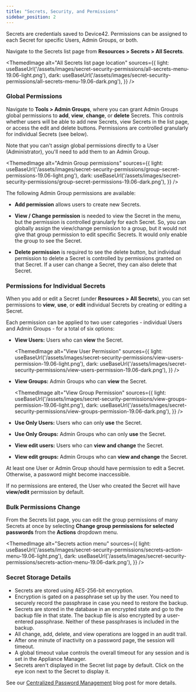 ```yaml
---
title: "Secrets, Security, and Permissions"
sidebar_position: 2
---
```



Secrets are credentials saved to Device42. Permissions can be assigned to each Secret for specific Users, Admin Groups, or both. 

Navigate to the Secrets list page from **Resources > Secrets > All Secrets**.

<ThemedImage
  alt="All Secrets list page location"
  sources={{
    light: useBaseUrl('/assets/images/secret-security-permissions/all-secrets-menu-19.06-light.png'),
    dark: useBaseUrl('/assets/images/secret-security-permissions/all-secrets-menu-19.06-dark.png'),
  }}
/>

### Global Permissions

Navigate to **Tools > Admin Groups**, where you can grant Admin Groups global permissions to **add**, **view**, **change**, or **delete** Secrets. This controls whether users will be able to add new Secrets, view Secrets in the list page, or access the edit and delete buttons. Permissions are controlled granularly for individual Secrets (see below).

Note that you can't assign global permissions directly to a User (Administrator), you'll need to add them to an Admin Group.

<ThemedImage
  alt="Admin Group permissions"
  sources={{
    light: useBaseUrl('/assets/images/secret-security-permissions/group-secret-permissions-19.06-light.png'),
    dark: useBaseUrl('/assets/images/secret-security-permissions/group-secret-permissions-19.06-dark.png'),
  }}
/>

The following Admin Group permissions are available:

- **Add permission** allows users to create new Secrets.

- **View / Change permission** is needed to view the Secret in the menu, but the permission is controlled granularly for each Secret. So, you can globally assign the view/change permission to a group, but it would not give that group permission to edit specific Secrets. It would only enable the group to see the Secret.

- **Delete permission** is required to see the delete button, but individual permission to delete a Secret is controlled by permissions granted on that Secret. If a user can change a Secret, they can also delete that Secret.

### Permissions for Individual Secrets

When you add or edit a Secret (under **Resources > All Secrets**), you can set permissions to **view**, **use**, or **edit** individual Secrets by creating or editing a Secret. 

Each permission can be applied to two user categories - individual Users and Admin Groups - for a total of six options:

- **View Users:** Users who can **view** the Secret.
  
  <ThemedImage
    alt="View User Permission"
    sources={{
      light: useBaseUrl('/assets/images/secret-security-permissions/view-users-permission-19.06-light.png'),
      dark: useBaseUrl('/assets/images/secret-security-permissions/view-users-permission-19.06-dark.png'),
    }}
  />

- **View Groups:** Admin Groups who can **view** the Secret.
  
  <ThemedImage
    alt="View Group Permission"
    sources={{
      light: useBaseUrl('/assets/images/secret-security-permissions/view-groups-permission-19.06-light.png'),
      dark: useBaseUrl('/assets/images/secret-security-permissions/view-groups-permission-19.06-dark.png'),
    }}
  />

- **Use Only Users:** Users who can only **use** the Secret.
- **Use Only Groups:** Admin Groups who can only **use** the Secret.
- **View edit users:** Users who can **view and change** the Secret.
- **View edit groups:** Admin Groups who can **view and change** the Secret.

At least one User or Admin Group should have permission to edit a Secret. Otherwise, a password might become inaccessible.

If no permissions are entered, the User who created the Secret will have **view/edit** permission by default.

### Bulk Permissions Change

From the Secrets list page, you can edit the group permissions of many Secrets at once by selecting **Change group permissions for selected passwords** from the **Actions** dropdown menu. 

<ThemedImage
  alt="Secrets action menu"
  sources={{
    light: useBaseUrl('/assets/images/secret-security-permissions/secrets-action-menu-19.06-light.png'),
    dark: useBaseUrl('/assets/images/secret-security-permissions/secrets-action-menu-19.06-dark.png'),
  }}
/>

### Secret Storage Details

- Secrets are stored using AES-256-bit encryption.
- Encryption is gated on a passphrase set up by the user. You need to securely record the passphrase in case you need to restore the backup.
- Secrets are stored in the database in an encrypted state and go to the backup file in that state. The backup file is also encrypted by a user-entered passphrase. Neither of these passphrases is included in the backup.
- All change, add, delete, and view operations are logged in an audit trail.
- After one minute of inactivity on a password page, the session will timeout.
- A global timeout value controls the overall timeout for any session and is set in the Appliance Manager.
- Secrets aren't displayed in the Secret list page by default. Click on the eye icon next to the Secret to display it. 

See our [Centralized Password Management](https://www.device42.com/blog/2012/05/04/introducing-centralized-device-password-management/) blog post for more details.
